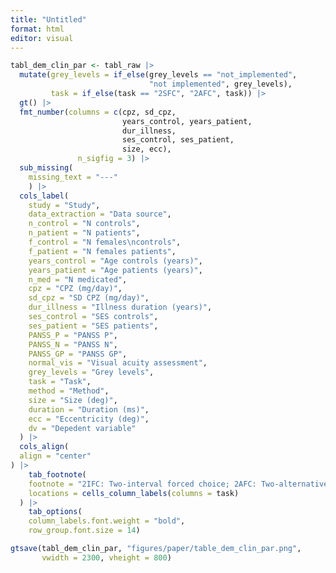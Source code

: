 ```yaml
---
title: "Untitled"
format: html
editor: visual
---
```


```r
tabl_dem_clin_par <- tabl_raw |> 
  mutate(grey_levels = if_else(grey_levels == "not_implemented", 
                               "not implemented", grey_levels), 
         task = if_else(task == "2SFC", "2AFC", task)) |> 
  gt() |> 
  fmt_number(columns = c(cpz, sd_cpz, 
                         years_control, years_patient,
                         dur_illness, 
                         ses_control, ses_patient, 
                         size, ecc),
               n_sigfig = 3) |> 
  sub_missing(
    missing_text = "---"
    ) |> 
  cols_label(
    study = "Study", 
    data_extraction = "Data source",
    n_control = "N controls",
    n_patient = "N patients",
    f_control = "N females\ncontrols",
    f_patient = "N females patients",
    years_control = "Age controls (years)",
    years_patient = "Age patients (years)", 
    n_med = "N medicated", 
    cpz = "CPZ (mg/day)", 
    sd_cpz = "SD CPZ (mg/day)", 
    dur_illness = "Illness duration (years)", 
    ses_control = "SES controls", 
    ses_patient = "SES patients", 
    PANSS_P = "PANSS P", 
    PANSS_N = "PANSS N", 
    PANSS_GP = "PANSS GP", 
    normal_vis = "Visual acuity assessment", 
    grey_levels = "Grey levels", 
    task = "Task", 
    method = "Method", 
    size = "Size (deg)", 
    duration = "Duration (ms)",
    ecc = "Eccentricity (deg)",
    dv = "Depedent variable"
  ) |> 
  cols_align(
  align = "center"
) |> 
    tab_footnote(
    footnote = "2IFC: Two-interval forced choice; 2AFC: Two-alternative forced choice",
    locations = cells_column_labels(columns = task)
  ) |> 
    tab_options(
    column_labels.font.weight = "bold",
    row_group.font.size = 14)

gtsave(tabl_dem_clin_par, "figures/paper/table_dem_clin_par.png", 
       vwidth = 2300, vheight = 800)
```
